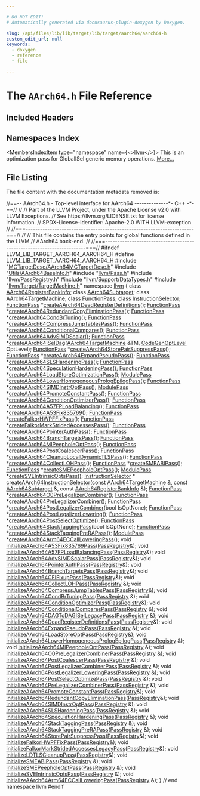 ```yaml
---

# DO NOT EDIT!
# Automatically generated via docusaurus-plugin-doxygen by Doxygen.

slug: /api/files/lib/lib/target/lib/target/aarch64/aarch64-h
custom_edit_url: null
keywords:
  - doxygen
  - reference
  - file

---
```





# The `AArch64.h` File Reference

<DoxygenPage pluginConfig={pluginConfig}>



## Included Headers

<IncludesList>
<IncludesListItem
  filePath="MCTargetDesc/AArch64MCTargetDesc.h"
  permalink="/docs/api/files/lib/lib/target/lib/target/aarch64/lib/target/aarch64/mctargetdesc/aarch64mctargetdesc-h"
  isLocal="true" />
<IncludesListItem
  filePath="Utils/AArch64BaseInfo.h"
  permalink="/docs/api/files/lib/lib/target/lib/target/aarch64/lib/target/aarch64/utils/aarch64baseinfo-h"
  isLocal="true" />
<IncludesListItem
  filePath="llvm/Pass.h"
  permalink="/docs/api/files/include/include/llvm/pass-h"
  isLocal="true" />
<IncludesListItem
  filePath="llvm/PassRegistry.h"
  permalink="/docs/api/files/include/include/llvm/passregistry-h"
  isLocal="true" />
<IncludesListItem
  filePath="llvm/Support/DataTypes.h"
  permalink="/docs/api/files/include/include/llvm/include/llvm/support/datatypes-h"
  isLocal="true" />
<IncludesListItem
  filePath="llvm/Target/TargetMachine.h"
  permalink="/docs/api/files/include/include/llvm/include/llvm/target/targetmachine-h"
  isLocal="true" />
</IncludesList>

## Namespaces Index

<MembersIndex>

<MembersIndexItem
  type="namespace"
  name={<><a href="/docs/api/namespaces/llvm">llvm</a></>}>
This is an optimization pass for GlobalISel generic memory operations. <a href="/docs/api/namespaces/llvm/#details">More...</a>
</MembersIndexItem>

</MembersIndex>


## File Listing

The file content with the documentation metadata removed is:

<ProgramListing>

<Link id="l00001" /><CodeLine lineNumber="1"><Highlight kind="comment">//==-- AArch64.h - Top-level interface for AArch64  --------------&#42;- C++ -&#42;-==//</Highlight><Highlight kind="normal"></Highlight></CodeLine>
<Link id="l00002" /><CodeLine lineNumber="2"><Highlight kind="normal"></Highlight><Highlight kind="comment">//</Highlight><Highlight kind="normal"></Highlight></CodeLine>
<Link id="l00003" /><CodeLine lineNumber="3"><Highlight kind="normal"></Highlight><Highlight kind="comment">// Part of the LLVM Project, under the Apache License v2.0 with LLVM Exceptions.</Highlight><Highlight kind="normal"></Highlight></CodeLine>
<Link id="l00004" /><CodeLine lineNumber="4"><Highlight kind="normal"></Highlight><Highlight kind="comment">// See https://llvm.org/LICENSE.txt for license information.</Highlight><Highlight kind="normal"></Highlight></CodeLine>
<Link id="l00005" /><CodeLine lineNumber="5"><Highlight kind="normal"></Highlight><Highlight kind="comment">// SPDX-License-Identifier: Apache-2.0 WITH LLVM-exception</Highlight><Highlight kind="normal"></Highlight></CodeLine>
<Link id="l00006" /><CodeLine lineNumber="6"><Highlight kind="normal"></Highlight><Highlight kind="comment">//</Highlight><Highlight kind="normal"></Highlight></CodeLine>
<Link id="l00007" /><CodeLine lineNumber="7"><Highlight kind="normal"></Highlight><Highlight kind="comment">//===----------------------------------------------------------------------===//</Highlight><Highlight kind="normal"></Highlight></CodeLine>
<Link id="l00008" /><CodeLine lineNumber="8"><Highlight kind="normal"></Highlight><Highlight kind="comment">//</Highlight><Highlight kind="normal"></Highlight></CodeLine>
<Link id="l00009" /><CodeLine lineNumber="9"><Highlight kind="normal"></Highlight><Highlight kind="comment">// This file contains the entry points for global functions defined in the LLVM</Highlight><Highlight kind="normal"></Highlight></CodeLine>
<Link id="l00010" /><CodeLine lineNumber="10"><Highlight kind="normal"></Highlight><Highlight kind="comment">// AArch64 back-end.</Highlight><Highlight kind="normal"></Highlight></CodeLine>
<Link id="l00011" /><CodeLine lineNumber="11"><Highlight kind="normal"></Highlight><Highlight kind="comment">//</Highlight><Highlight kind="normal"></Highlight></CodeLine>
<Link id="l00012" /><CodeLine lineNumber="12"><Highlight kind="normal"></Highlight><Highlight kind="comment">//===----------------------------------------------------------------------===//</Highlight><Highlight kind="normal"></Highlight></CodeLine>
<Link id="l00013" /><CodeLine lineNumber="13"><Highlight kind="normal"></Highlight></CodeLine>
<Link id="l00014" /><CodeLine lineNumber="14"><Highlight kind="normal"></Highlight><Highlight kind="preprocessor">#ifndef LLVM&#95;LIB&#95;TARGET&#95;AARCH64&#95;AARCH64&#95;H</Highlight><Highlight kind="normal"></Highlight></CodeLine>
<Link id="l00015" /><CodeLine lineNumber="15"><Highlight kind="normal"></Highlight><Highlight kind="preprocessor">#define LLVM&#95;LIB&#95;TARGET&#95;AARCH64&#95;AARCH64&#95;H</Highlight><Highlight kind="normal"></Highlight></CodeLine>
<Link id="l00016" /><CodeLine lineNumber="16"><Highlight kind="normal"></Highlight></CodeLine>
<Link id="l00017" /><CodeLine lineNumber="17"><Highlight kind="normal"></Highlight><Highlight kind="preprocessor">#include &quot;<a href="/docs/api/files/lib/lib/target/lib/target/aarch64/lib/target/aarch64/mctargetdesc/aarch64mctargetdesc-h">MCTargetDesc/AArch64MCTargetDesc.h</a>&quot;</Highlight><Highlight kind="normal"></Highlight></CodeLine>
<Link id="l00018" /><CodeLine lineNumber="18"><Highlight kind="normal"></Highlight><Highlight kind="preprocessor">#include &quot;<a href="/docs/api/files/lib/lib/target/lib/target/aarch64/lib/target/aarch64/utils/aarch64baseinfo-h">Utils/AArch64BaseInfo.h</a>&quot;</Highlight><Highlight kind="normal"></Highlight></CodeLine>
<Link id="l00019" /><CodeLine lineNumber="19"><Highlight kind="normal"></Highlight><Highlight kind="preprocessor">#include &quot;<a href="/docs/api/files/include/include/llvm/pass-h">llvm/Pass.h</a>&quot;</Highlight><Highlight kind="normal"></Highlight></CodeLine>
<Link id="l00020" /><CodeLine lineNumber="20"><Highlight kind="normal"></Highlight><Highlight kind="preprocessor">#include &quot;<a href="/docs/api/files/include/include/llvm/passregistry-h">llvm/PassRegistry.h</a>&quot;</Highlight><Highlight kind="normal"></Highlight></CodeLine>
<Link id="l00021" /><CodeLine lineNumber="21"><Highlight kind="normal"></Highlight><Highlight kind="preprocessor">#include &quot;<a href="/docs/api/files/include/include/llvm/include/llvm/support/datatypes-h">llvm/Support/DataTypes.h</a>&quot;</Highlight><Highlight kind="normal"></Highlight></CodeLine>
<Link id="l00022" /><CodeLine lineNumber="22"><Highlight kind="normal"></Highlight><Highlight kind="preprocessor">#include &quot;<a href="/docs/api/files/include/include/llvm/include/llvm/target/targetmachine-h">llvm/Target/TargetMachine.h</a>&quot;</Highlight><Highlight kind="normal"></Highlight></CodeLine>
<Link id="l00023" /><CodeLine lineNumber="23"><Highlight kind="normal"></Highlight></CodeLine>
<Link id="l00024" /><CodeLine lineNumber="24"><Highlight kind="normal"></Highlight><Highlight kind="keyword">namespace </Highlight><Highlight kind="normal"><a href="/docs/api/namespaces/llvm">llvm</a> &#123;</Highlight></CodeLine>
<Link id="l00025" /><CodeLine lineNumber="25"><Highlight kind="normal"></Highlight></CodeLine>
<Link id="l00026" /><CodeLine lineNumber="26"><Highlight kind="normal"></Highlight><Highlight kind="keyword">class </Highlight><Highlight kind="normal"><a href="/docs/api/classes/llvm/aarch64registerbankinfo">AArch64RegisterBankInfo</a>;</Highlight></CodeLine>
<Link id="l00027" /><CodeLine lineNumber="27"><Highlight kind="normal"></Highlight><Highlight kind="keyword">class </Highlight><Highlight kind="normal"><a href="/docs/api/classes/llvm/aarch64subtarget">AArch64Subtarget</a>;</Highlight></CodeLine>
<Link id="l00028" /><CodeLine lineNumber="28"><Highlight kind="normal"></Highlight><Highlight kind="keyword">class </Highlight><Highlight kind="normal"><a href="/docs/api/classes/llvm/aarch64targetmachine">AArch64TargetMachine</a>;</Highlight></CodeLine>
<Link id="l00029" /><CodeLine lineNumber="29"><Highlight kind="normal"></Highlight><Highlight kind="keyword">class </Highlight><Highlight kind="normal"><a href="/docs/api/classes/llvm/functionpass">FunctionPass</a>;</Highlight></CodeLine>
<Link id="l00030" /><CodeLine lineNumber="30"><Highlight kind="normal"></Highlight><Highlight kind="keyword">class </Highlight><Highlight kind="normal"><a href="/docs/api/classes/llvm/instructionselector">InstructionSelector</a>;</Highlight></CodeLine>
<Link id="l00031" /><CodeLine lineNumber="31"><Highlight kind="normal"></Highlight></CodeLine>
<Link id="l00032" /><CodeLine lineNumber="32"><Highlight kind="normal"><a href="/docs/api/classes/llvm/functionpass">FunctionPass</a> &#42;<a href="/docs/api/namespaces/llvm/#a56aa8327f36e85423bee38771ecc9e6d">createAArch64DeadRegisterDefinitions</a>();</Highlight></CodeLine>
<Link id="l00033" /><CodeLine lineNumber="33"><Highlight kind="normal"><a href="/docs/api/classes/llvm/functionpass">FunctionPass</a> &#42;<a href="/docs/api/namespaces/llvm/#a1ab49a9165d403fa47ca2dd750dbb0f4">createAArch64RedundantCopyEliminationPass</a>();</Highlight></CodeLine>
<Link id="l00034" /><CodeLine lineNumber="34"><Highlight kind="normal"><a href="/docs/api/classes/llvm/functionpass">FunctionPass</a> &#42;<a href="/docs/api/namespaces/llvm/#a4daf628a3a429b19b836a9d109c16363">createAArch64CondBrTuning</a>();</Highlight></CodeLine>
<Link id="l00035" /><CodeLine lineNumber="35"><Highlight kind="normal"><a href="/docs/api/classes/llvm/functionpass">FunctionPass</a> &#42;<a href="/docs/api/namespaces/llvm/#a666813574d51144033d16798a35e25e5">createAArch64CompressJumpTablesPass</a>();</Highlight></CodeLine>
<Link id="l00036" /><CodeLine lineNumber="36"><Highlight kind="normal"><a href="/docs/api/classes/llvm/functionpass">FunctionPass</a> &#42;<a href="/docs/api/namespaces/llvm/#a6a63d56b5981bfe70febc2adc7e3672e">createAArch64ConditionalCompares</a>();</Highlight></CodeLine>
<Link id="l00037" /><CodeLine lineNumber="37"><Highlight kind="normal"><a href="/docs/api/classes/llvm/functionpass">FunctionPass</a> &#42;<a href="/docs/api/namespaces/llvm/#ae6212838afb4bda7fa9152af22be8438">createAArch64AdvSIMDScalar</a>();</Highlight></CodeLine>
<Link id="l00038" /><CodeLine lineNumber="38"><Highlight kind="normal"><a href="/docs/api/classes/llvm/functionpass">FunctionPass</a> &#42;<a href="/docs/api/namespaces/llvm/#aa3c5796c201eb5ca4e24947f3d7bc0aa">createAArch64ISelDag</a>(<a href="/docs/api/classes/llvm/aarch64targetmachine">AArch64TargetMachine</a> &amp;TM,</Highlight></CodeLine>
<Link id="l00039" /><CodeLine lineNumber="39"><Highlight kind="normal">                                   <a href="/docs/api/namespaces/llvm/#a8ec1bf8d7b792ca9fac56f8514db18d2">CodeGenOptLevel</a> OptLevel);</Highlight></CodeLine>
<Link id="l00040" /><CodeLine lineNumber="40" lineLink="/docs/api/namespaces/llvm/#a7f692c1eeb49235c3f82a2b3b0e75769"><Highlight kind="normal"><a href="/docs/api/classes/llvm/functionpass">FunctionPass</a> &#42;<a href="/docs/api/namespaces/llvm/#a7f692c1eeb49235c3f82a2b3b0e75769">createAArch64StorePairSuppressPass</a>();</Highlight></CodeLine>
<Link id="l00041" /><CodeLine lineNumber="41"><Highlight kind="normal"><a href="/docs/api/classes/llvm/functionpass">FunctionPass</a> &#42;<a href="/docs/api/namespaces/llvm/#a74f77662b6a8f73ec5eb3b17ea3bbd50">createAArch64ExpandPseudoPass</a>();</Highlight></CodeLine>
<Link id="l00042" /><CodeLine lineNumber="42" lineLink="/docs/api/namespaces/llvm/#aaecbd2f3b063158048f985b41f36c596"><Highlight kind="normal"><a href="/docs/api/classes/llvm/functionpass">FunctionPass</a> &#42;<a href="/docs/api/namespaces/llvm/#aaecbd2f3b063158048f985b41f36c596">createAArch64SLSHardeningPass</a>();</Highlight></CodeLine>
<Link id="l00043" /><CodeLine lineNumber="43"><Highlight kind="normal"><a href="/docs/api/classes/llvm/functionpass">FunctionPass</a> &#42;<a href="/docs/api/namespaces/llvm/#aebdc9b7f7c564450425e2b68a703197b">createAArch64SpeculationHardeningPass</a>();</Highlight></CodeLine>
<Link id="l00044" /><CodeLine lineNumber="44"><Highlight kind="normal"><a href="/docs/api/classes/llvm/functionpass">FunctionPass</a> &#42;<a href="/docs/api/namespaces/llvm/#a8fac7522195671ed678db745338eb462">createAArch64LoadStoreOptimizationPass</a>();</Highlight></CodeLine>
<Link id="l00045" /><CodeLine lineNumber="45"><Highlight kind="normal"><a href="/docs/api/classes/llvm/modulepass">ModulePass</a> &#42;<a href="/docs/api/namespaces/llvm/#ac6069f2e1fffd84f93afc22a89caaa22">createAArch64LowerHomogeneousPrologEpilogPass</a>();</Highlight></CodeLine>
<Link id="l00046" /><CodeLine lineNumber="46"><Highlight kind="normal"><a href="/docs/api/classes/llvm/functionpass">FunctionPass</a> &#42;<a href="/docs/api/namespaces/llvm/#a7d5499e1f8ca95f2c88ceeb2b045a9c4">createAArch64SIMDInstrOptPass</a>();</Highlight></CodeLine>
<Link id="l00047" /><CodeLine lineNumber="47"><Highlight kind="normal"><a href="/docs/api/classes/llvm/modulepass">ModulePass</a> &#42;<a href="/docs/api/namespaces/llvm/#ae1dee0e28b161d52ffd8a6921ad83e2b">createAArch64PromoteConstantPass</a>();</Highlight></CodeLine>
<Link id="l00048" /><CodeLine lineNumber="48"><Highlight kind="normal"><a href="/docs/api/classes/llvm/functionpass">FunctionPass</a> &#42;<a href="/docs/api/namespaces/llvm/#a7fd5479a0be55587235e5d6992cc1f02">createAArch64ConditionOptimizerPass</a>();</Highlight></CodeLine>
<Link id="l00049" /><CodeLine lineNumber="49"><Highlight kind="normal"><a href="/docs/api/classes/llvm/functionpass">FunctionPass</a> &#42;<a href="/docs/api/namespaces/llvm/#a49d2a45144c850e22e7ce4db79d3be2a">createAArch64A57FPLoadBalancing</a>();</Highlight></CodeLine>
<Link id="l00050" /><CodeLine lineNumber="50"><Highlight kind="normal"><a href="/docs/api/classes/llvm/functionpass">FunctionPass</a> &#42;<a href="/docs/api/namespaces/llvm/#afc96b1cef8c62f3d398869b0332f81b3">createAArch64A53Fix835769</a>();</Highlight></CodeLine>
<Link id="l00051" /><CodeLine lineNumber="51"><Highlight kind="normal"><a href="/docs/api/classes/llvm/functionpass">FunctionPass</a> &#42;<a href="/docs/api/namespaces/llvm/#a38d27219c667afc0854dddd85e51fbf7">createFalkorHWPFFixPass</a>();</Highlight></CodeLine>
<Link id="l00052" /><CodeLine lineNumber="52"><Highlight kind="normal"><a href="/docs/api/classes/llvm/functionpass">FunctionPass</a> &#42;<a href="/docs/api/namespaces/llvm/#a35002e316fe760ae40476e3627201a5b">createFalkorMarkStridedAccessesPass</a>();</Highlight></CodeLine>
<Link id="l00053" /><CodeLine lineNumber="53" lineLink="/docs/api/namespaces/llvm/#a382a6a11f75cb1c6644360394893d9e6"><Highlight kind="normal"><a href="/docs/api/classes/llvm/functionpass">FunctionPass</a> &#42;<a href="/docs/api/namespaces/llvm/#a382a6a11f75cb1c6644360394893d9e6">createAArch64PointerAuthPass</a>();</Highlight></CodeLine>
<Link id="l00054" /><CodeLine lineNumber="54" lineLink="/docs/api/namespaces/llvm/#ab01d3e609a4cec5297c3beca022d4e2f"><Highlight kind="normal"><a href="/docs/api/classes/llvm/functionpass">FunctionPass</a> &#42;<a href="/docs/api/namespaces/llvm/#ab01d3e609a4cec5297c3beca022d4e2f">createAArch64BranchTargetsPass</a>();</Highlight></CodeLine>
<Link id="l00055" /><CodeLine lineNumber="55"><Highlight kind="normal"><a href="/docs/api/classes/llvm/functionpass">FunctionPass</a> &#42;<a href="/docs/api/namespaces/llvm/#a201f90b906734804b7a0b6fac4deee3e">createAArch64MIPeepholeOptPass</a>();</Highlight></CodeLine>
<Link id="l00056" /><CodeLine lineNumber="56"><Highlight kind="normal"><a href="/docs/api/classes/llvm/functionpass">FunctionPass</a> &#42;<a href="/docs/api/namespaces/llvm/#a3155f956ec0a110e5a21e3e165fd9008">createAArch64PostCoalescerPass</a>();</Highlight></CodeLine>
<Link id="l00057" /><CodeLine lineNumber="57"><Highlight kind="normal"></Highlight></CodeLine>
<Link id="l00058" /><CodeLine lineNumber="58" lineLink="/docs/api/namespaces/llvm/#ae06bef0a024f9e90bce34b007a41b9df"><Highlight kind="normal"><a href="/docs/api/classes/llvm/functionpass">FunctionPass</a> &#42;<a href="/docs/api/namespaces/llvm/#ae06bef0a024f9e90bce34b007a41b9df">createAArch64CleanupLocalDynamicTLSPass</a>();</Highlight></CodeLine>
<Link id="l00059" /><CodeLine lineNumber="59"><Highlight kind="normal"></Highlight></CodeLine>
<Link id="l00060" /><CodeLine lineNumber="60"><Highlight kind="normal"><a href="/docs/api/classes/llvm/functionpass">FunctionPass</a> &#42;<a href="/docs/api/namespaces/llvm/#a874c38e0060d3be903d57f16945b95ef">createAArch64CollectLOHPass</a>();</Highlight></CodeLine>
<Link id="l00061" /><CodeLine lineNumber="61"><Highlight kind="normal"><a href="/docs/api/classes/llvm/functionpass">FunctionPass</a> &#42;<a href="/docs/api/namespaces/llvm/#a095cbe5fe3e24d225ec696a5f2a429c4">createSMEABIPass</a>();</Highlight></CodeLine>
<Link id="l00062" /><CodeLine lineNumber="62"><Highlight kind="normal"><a href="/docs/api/classes/llvm/functionpass">FunctionPass</a> &#42;<a href="/docs/api/namespaces/llvm/#a5a75022ff3b0cc973ca2b8d7d655247a">createSMEPeepholeOptPass</a>();</Highlight></CodeLine>
<Link id="l00063" /><CodeLine lineNumber="63"><Highlight kind="normal"><a href="/docs/api/classes/llvm/modulepass">ModulePass</a> &#42;<a href="/docs/api/namespaces/llvm/#a810c7404f2aaf68fd0e6c242878e66f6">createSVEIntrinsicOptsPass</a>();</Highlight></CodeLine>
<Link id="l00064" /><CodeLine lineNumber="64"><Highlight kind="normal"><a href="/docs/api/classes/llvm/instructionselector">InstructionSelector</a> &#42;</Highlight></CodeLine>
<Link id="l00065" /><CodeLine lineNumber="65"><Highlight kind="normal"><a href="/docs/api/namespaces/llvm/#a5e0a0c8e3606bf98ea3d0c7053763097">createAArch64InstructionSelector</a>(</Highlight><Highlight kind="keyword">const</Highlight><Highlight kind="normal"> <a href="/docs/api/classes/llvm/aarch64targetmachine">AArch64TargetMachine</a> &amp;,</Highlight></CodeLine>
<Link id="l00066" /><CodeLine lineNumber="66"><Highlight kind="normal">                                 </Highlight><Highlight kind="keyword">const</Highlight><Highlight kind="normal"> <a href="/docs/api/classes/llvm/aarch64subtarget">AArch64Subtarget</a> &amp;,</Highlight></CodeLine>
<Link id="l00067" /><CodeLine lineNumber="67"><Highlight kind="normal">                                 </Highlight><Highlight kind="keyword">const</Highlight><Highlight kind="normal"> <a href="/docs/api/classes/llvm/aarch64registerbankinfo">AArch64RegisterBankInfo</a> &amp;);</Highlight></CodeLine>
<Link id="l00068" /><CodeLine lineNumber="68"><Highlight kind="normal"><a href="/docs/api/classes/llvm/functionpass">FunctionPass</a> &#42;<a href="/docs/api/namespaces/llvm/#a41c07c1e0df10d82b23058bf582a7f75">createAArch64O0PreLegalizerCombiner</a>();</Highlight></CodeLine>
<Link id="l00069" /><CodeLine lineNumber="69"><Highlight kind="normal"><a href="/docs/api/classes/llvm/functionpass">FunctionPass</a> &#42;<a href="/docs/api/namespaces/llvm/#a043956c11fb4512a688ec039e4849a28">createAArch64PreLegalizerCombiner</a>();</Highlight></CodeLine>
<Link id="l00070" /><CodeLine lineNumber="70"><Highlight kind="normal"><a href="/docs/api/classes/llvm/functionpass">FunctionPass</a> &#42;<a href="/docs/api/namespaces/llvm/#a9ab63e0cce91a72a2d20d8d93e96deb1">createAArch64PostLegalizerCombiner</a>(</Highlight><Highlight kind="keywordtype">bool</Highlight><Highlight kind="normal"> IsOptNone);</Highlight></CodeLine>
<Link id="l00071" /><CodeLine lineNumber="71"><Highlight kind="normal"><a href="/docs/api/classes/llvm/functionpass">FunctionPass</a> &#42;<a href="/docs/api/namespaces/llvm/#a5cf2d86ae5ed2a3207d2a752871a3373">createAArch64PostLegalizerLowering</a>();</Highlight></CodeLine>
<Link id="l00072" /><CodeLine lineNumber="72"><Highlight kind="normal"><a href="/docs/api/classes/llvm/functionpass">FunctionPass</a> &#42;<a href="/docs/api/namespaces/llvm/#a0dd134d15826a3abcfed9c42bdcc3155">createAArch64PostSelectOptimize</a>();</Highlight></CodeLine>
<Link id="l00073" /><CodeLine lineNumber="73"><Highlight kind="normal"><a href="/docs/api/classes/llvm/functionpass">FunctionPass</a> &#42;<a href="/docs/api/namespaces/llvm/#ad94ed5b51bc3f2d5e49b0f98654d1740">createAArch64StackTaggingPass</a>(</Highlight><Highlight kind="keywordtype">bool</Highlight><Highlight kind="normal"> IsOptNone);</Highlight></CodeLine>
<Link id="l00074" /><CodeLine lineNumber="74"><Highlight kind="normal"><a href="/docs/api/classes/llvm/functionpass">FunctionPass</a> &#42;<a href="/docs/api/namespaces/llvm/#a1c268b78bb60779c59f41a9212d21c6c">createAArch64StackTaggingPreRAPass</a>();</Highlight></CodeLine>
<Link id="l00075" /><CodeLine lineNumber="75" lineLink="/docs/api/namespaces/llvm/#a79e6b86c713155bca69e937aa91d47ee"><Highlight kind="normal"><a href="/docs/api/classes/llvm/modulepass">ModulePass</a> &#42;<a href="/docs/api/namespaces/llvm/#a79e6b86c713155bca69e937aa91d47ee">createAArch64Arm64ECCallLoweringPass</a>();</Highlight></CodeLine>
<Link id="l00076" /><CodeLine lineNumber="76"><Highlight kind="normal"></Highlight></CodeLine>
<Link id="l00077" /><CodeLine lineNumber="77" lineLink="/docs/api/namespaces/llvm/#ac4a5275d3f956a9f220d92830dc4d314"><Highlight kind="normal"></Highlight><Highlight kind="keywordtype">void</Highlight><Highlight kind="normal"> <a href="/docs/api/namespaces/llvm/#ac4a5275d3f956a9f220d92830dc4d314">initializeAArch64A53Fix835769Pass</a>(<a href="/docs/api/classes/llvm/passregistry">PassRegistry</a>&amp;);</Highlight></CodeLine>
<Link id="l00078" /><CodeLine lineNumber="78" lineLink="/docs/api/namespaces/llvm/#a09c5ecd09d85200e938567c97c20ffa5"><Highlight kind="normal"></Highlight><Highlight kind="keywordtype">void</Highlight><Highlight kind="normal"> <a href="/docs/api/namespaces/llvm/#a09c5ecd09d85200e938567c97c20ffa5">initializeAArch64A57FPLoadBalancingPass</a>(<a href="/docs/api/classes/llvm/passregistry">PassRegistry</a>&amp;);</Highlight></CodeLine>
<Link id="l00079" /><CodeLine lineNumber="79" lineLink="/docs/api/namespaces/llvm/#a2069e08888cfcfe2008876b615609bfd"><Highlight kind="normal"></Highlight><Highlight kind="keywordtype">void</Highlight><Highlight kind="normal"> <a href="/docs/api/namespaces/llvm/#a2069e08888cfcfe2008876b615609bfd">initializeAArch64AdvSIMDScalarPass</a>(<a href="/docs/api/classes/llvm/passregistry">PassRegistry</a>&amp;);</Highlight></CodeLine>
<Link id="l00080" /><CodeLine lineNumber="80" lineLink="/docs/api/namespaces/llvm/#aee5c18aa78295f4d143428e84b366cb0"><Highlight kind="normal"></Highlight><Highlight kind="keywordtype">void</Highlight><Highlight kind="normal"> <a href="/docs/api/namespaces/llvm/#aee5c18aa78295f4d143428e84b366cb0">initializeAArch64PointerAuthPass</a>(<a href="/docs/api/classes/llvm/passregistry">PassRegistry</a>&amp;);</Highlight></CodeLine>
<Link id="l00081" /><CodeLine lineNumber="81" lineLink="/docs/api/namespaces/llvm/#ac1c7640f9e0cd408c4f83d42d8276829"><Highlight kind="normal"></Highlight><Highlight kind="keywordtype">void</Highlight><Highlight kind="normal"> <a href="/docs/api/namespaces/llvm/#ac1c7640f9e0cd408c4f83d42d8276829">initializeAArch64BranchTargetsPass</a>(<a href="/docs/api/classes/llvm/passregistry">PassRegistry</a>&amp;);</Highlight></CodeLine>
<Link id="l00082" /><CodeLine lineNumber="82" lineLink="/docs/api/namespaces/llvm/#a0f8bb8f3c717444fd036a7bed7834073"><Highlight kind="normal"></Highlight><Highlight kind="keywordtype">void</Highlight><Highlight kind="normal"> <a href="/docs/api/namespaces/llvm/#a0f8bb8f3c717444fd036a7bed7834073">initializeAArch64CFIFixupPass</a>(<a href="/docs/api/classes/llvm/passregistry">PassRegistry</a>&amp;);</Highlight></CodeLine>
<Link id="l00083" /><CodeLine lineNumber="83" lineLink="/docs/api/namespaces/llvm/#ad573933728f7ce6338d555abaf95eafa"><Highlight kind="normal"></Highlight><Highlight kind="keywordtype">void</Highlight><Highlight kind="normal"> <a href="/docs/api/namespaces/llvm/#ad573933728f7ce6338d555abaf95eafa">initializeAArch64CollectLOHPass</a>(<a href="/docs/api/classes/llvm/passregistry">PassRegistry</a> &amp;);</Highlight></CodeLine>
<Link id="l00084" /><CodeLine lineNumber="84" lineLink="/docs/api/namespaces/llvm/#a838f3fdbcce2b62882e64487b7b2490b"><Highlight kind="normal"></Highlight><Highlight kind="keywordtype">void</Highlight><Highlight kind="normal"> <a href="/docs/api/namespaces/llvm/#a838f3fdbcce2b62882e64487b7b2490b">initializeAArch64CompressJumpTablesPass</a>(<a href="/docs/api/classes/llvm/passregistry">PassRegistry</a>&amp;);</Highlight></CodeLine>
<Link id="l00085" /><CodeLine lineNumber="85" lineLink="/docs/api/namespaces/llvm/#aa8807eb7d59ee5d4dbc36888839ed3c3"><Highlight kind="normal"></Highlight><Highlight kind="keywordtype">void</Highlight><Highlight kind="normal"> <a href="/docs/api/namespaces/llvm/#aa8807eb7d59ee5d4dbc36888839ed3c3">initializeAArch64CondBrTuningPass</a>(<a href="/docs/api/classes/llvm/passregistry">PassRegistry</a> &amp;);</Highlight></CodeLine>
<Link id="l00086" /><CodeLine lineNumber="86" lineLink="/docs/api/namespaces/llvm/#adca4479ea6b3bada617933e6a133b434"><Highlight kind="normal"></Highlight><Highlight kind="keywordtype">void</Highlight><Highlight kind="normal"> <a href="/docs/api/namespaces/llvm/#adca4479ea6b3bada617933e6a133b434">initializeAArch64ConditionOptimizerPass</a>(<a href="/docs/api/classes/llvm/passregistry">PassRegistry</a>&amp;);</Highlight></CodeLine>
<Link id="l00087" /><CodeLine lineNumber="87" lineLink="/docs/api/namespaces/llvm/#ade08d45fe60a1c623b06feb812f49972"><Highlight kind="normal"></Highlight><Highlight kind="keywordtype">void</Highlight><Highlight kind="normal"> <a href="/docs/api/namespaces/llvm/#ade08d45fe60a1c623b06feb812f49972">initializeAArch64ConditionalComparesPass</a>(<a href="/docs/api/classes/llvm/passregistry">PassRegistry</a> &amp;);</Highlight></CodeLine>
<Link id="l00088" /><CodeLine lineNumber="88" lineLink="/docs/api/namespaces/llvm/#ae6beb0d8fd5b2aee6075e8efbba11b0e"><Highlight kind="normal"></Highlight><Highlight kind="keywordtype">void</Highlight><Highlight kind="normal"> <a href="/docs/api/namespaces/llvm/#ae6beb0d8fd5b2aee6075e8efbba11b0e">initializeAArch64DAGToDAGISelLegacyPass</a>(<a href="/docs/api/classes/llvm/passregistry">PassRegistry</a> &amp;);</Highlight></CodeLine>
<Link id="l00089" /><CodeLine lineNumber="89" lineLink="/docs/api/namespaces/llvm/#a70febd1bd6ec629445aada840f28cb5a"><Highlight kind="normal"></Highlight><Highlight kind="keywordtype">void</Highlight><Highlight kind="normal"> <a href="/docs/api/namespaces/llvm/#a70febd1bd6ec629445aada840f28cb5a">initializeAArch64DeadRegisterDefinitionsPass</a>(<a href="/docs/api/classes/llvm/passregistry">PassRegistry</a>&amp;);</Highlight></CodeLine>
<Link id="l00090" /><CodeLine lineNumber="90" lineLink="/docs/api/namespaces/llvm/#a6f6db2dad0088524936006a52514cf73"><Highlight kind="normal"></Highlight><Highlight kind="keywordtype">void</Highlight><Highlight kind="normal"> <a href="/docs/api/namespaces/llvm/#a6f6db2dad0088524936006a52514cf73">initializeAArch64ExpandPseudoPass</a>(<a href="/docs/api/classes/llvm/passregistry">PassRegistry</a> &amp;);</Highlight></CodeLine>
<Link id="l00091" /><CodeLine lineNumber="91" lineLink="/docs/api/namespaces/llvm/#ac984e10b62f9eb21b5ffdd07c1a12fb2"><Highlight kind="normal"></Highlight><Highlight kind="keywordtype">void</Highlight><Highlight kind="normal"> <a href="/docs/api/namespaces/llvm/#ac984e10b62f9eb21b5ffdd07c1a12fb2">initializeAArch64LoadStoreOptPass</a>(<a href="/docs/api/classes/llvm/passregistry">PassRegistry</a>&amp;);</Highlight></CodeLine>
<Link id="l00092" /><CodeLine lineNumber="92" lineLink="/docs/api/namespaces/llvm/#a9b0e25a664f8cec0729ead6cb2e5f9c2"><Highlight kind="normal"></Highlight><Highlight kind="keywordtype">void</Highlight><Highlight kind="normal"> <a href="/docs/api/namespaces/llvm/#a9b0e25a664f8cec0729ead6cb2e5f9c2">initializeAArch64LowerHomogeneousPrologEpilogPass</a>(<a href="/docs/api/classes/llvm/passregistry">PassRegistry</a> &amp;);</Highlight></CodeLine>
<Link id="l00093" /><CodeLine lineNumber="93" lineLink="/docs/api/namespaces/llvm/#aab110338a1e774aebf1ecc446020e5b3"><Highlight kind="normal"></Highlight><Highlight kind="keywordtype">void</Highlight><Highlight kind="normal"> <a href="/docs/api/namespaces/llvm/#aab110338a1e774aebf1ecc446020e5b3">initializeAArch64MIPeepholeOptPass</a>(<a href="/docs/api/classes/llvm/passregistry">PassRegistry</a> &amp;);</Highlight></CodeLine>
<Link id="l00094" /><CodeLine lineNumber="94" lineLink="/docs/api/namespaces/llvm/#adb2731bda0de20e7c2becd285aa4a30f"><Highlight kind="normal"></Highlight><Highlight kind="keywordtype">void</Highlight><Highlight kind="normal"> <a href="/docs/api/namespaces/llvm/#adb2731bda0de20e7c2becd285aa4a30f">initializeAArch64O0PreLegalizerCombinerPass</a>(<a href="/docs/api/classes/llvm/passregistry">PassRegistry</a> &amp;);</Highlight></CodeLine>
<Link id="l00095" /><CodeLine lineNumber="95" lineLink="/docs/api/namespaces/llvm/#a21373a7e533dc8c0a4bcb10ca319235b"><Highlight kind="normal"></Highlight><Highlight kind="keywordtype">void</Highlight><Highlight kind="normal"> <a href="/docs/api/namespaces/llvm/#a21373a7e533dc8c0a4bcb10ca319235b">initializeAArch64PostCoalescerPass</a>(<a href="/docs/api/classes/llvm/passregistry">PassRegistry</a> &amp;);</Highlight></CodeLine>
<Link id="l00096" /><CodeLine lineNumber="96" lineLink="/docs/api/namespaces/llvm/#a1d67c2ec215f362f90657a2ef809c449"><Highlight kind="normal"></Highlight><Highlight kind="keywordtype">void</Highlight><Highlight kind="normal"> <a href="/docs/api/namespaces/llvm/#a1d67c2ec215f362f90657a2ef809c449">initializeAArch64PostLegalizerCombinerPass</a>(<a href="/docs/api/classes/llvm/passregistry">PassRegistry</a> &amp;);</Highlight></CodeLine>
<Link id="l00097" /><CodeLine lineNumber="97" lineLink="/docs/api/namespaces/llvm/#a199d6087e8d7814677e5483a01975a60"><Highlight kind="normal"></Highlight><Highlight kind="keywordtype">void</Highlight><Highlight kind="normal"> <a href="/docs/api/namespaces/llvm/#a199d6087e8d7814677e5483a01975a60">initializeAArch64PostLegalizerLoweringPass</a>(<a href="/docs/api/classes/llvm/passregistry">PassRegistry</a> &amp;);</Highlight></CodeLine>
<Link id="l00098" /><CodeLine lineNumber="98" lineLink="/docs/api/namespaces/llvm/#ad1c901902fbe78ea8c4f7a00baf09b5b"><Highlight kind="normal"></Highlight><Highlight kind="keywordtype">void</Highlight><Highlight kind="normal"> <a href="/docs/api/namespaces/llvm/#ad1c901902fbe78ea8c4f7a00baf09b5b">initializeAArch64PostSelectOptimizePass</a>(<a href="/docs/api/classes/llvm/passregistry">PassRegistry</a> &amp;);</Highlight></CodeLine>
<Link id="l00099" /><CodeLine lineNumber="99" lineLink="/docs/api/namespaces/llvm/#a954fe84f83faacfa1cfe2c4482e1c4e6"><Highlight kind="normal"></Highlight><Highlight kind="keywordtype">void</Highlight><Highlight kind="normal"> <a href="/docs/api/namespaces/llvm/#a954fe84f83faacfa1cfe2c4482e1c4e6">initializeAArch64PreLegalizerCombinerPass</a>(<a href="/docs/api/classes/llvm/passregistry">PassRegistry</a> &amp;);</Highlight></CodeLine>
<Link id="l00100" /><CodeLine lineNumber="100" lineLink="/docs/api/namespaces/llvm/#a31f7820c2baf31ef6792320e105af10d"><Highlight kind="normal"></Highlight><Highlight kind="keywordtype">void</Highlight><Highlight kind="normal"> <a href="/docs/api/namespaces/llvm/#a31f7820c2baf31ef6792320e105af10d">initializeAArch64PromoteConstantPass</a>(<a href="/docs/api/classes/llvm/passregistry">PassRegistry</a>&amp;);</Highlight></CodeLine>
<Link id="l00101" /><CodeLine lineNumber="101" lineLink="/docs/api/namespaces/llvm/#af0f3d79982f11f47caf397b9ece79eb4"><Highlight kind="normal"></Highlight><Highlight kind="keywordtype">void</Highlight><Highlight kind="normal"> <a href="/docs/api/namespaces/llvm/#af0f3d79982f11f47caf397b9ece79eb4">initializeAArch64RedundantCopyEliminationPass</a>(<a href="/docs/api/classes/llvm/passregistry">PassRegistry</a>&amp;);</Highlight></CodeLine>
<Link id="l00102" /><CodeLine lineNumber="102" lineLink="/docs/api/namespaces/llvm/#ace01ea1de28709257e8236ec413931f1"><Highlight kind="normal"></Highlight><Highlight kind="keywordtype">void</Highlight><Highlight kind="normal"> <a href="/docs/api/namespaces/llvm/#ace01ea1de28709257e8236ec413931f1">initializeAArch64SIMDInstrOptPass</a>(<a href="/docs/api/classes/llvm/passregistry">PassRegistry</a> &amp;);</Highlight></CodeLine>
<Link id="l00103" /><CodeLine lineNumber="103" lineLink="/docs/api/namespaces/llvm/#a843419243b2115dee32153a1e634ed07"><Highlight kind="normal"></Highlight><Highlight kind="keywordtype">void</Highlight><Highlight kind="normal"> <a href="/docs/api/namespaces/llvm/#a843419243b2115dee32153a1e634ed07">initializeAArch64SLSHardeningPass</a>(<a href="/docs/api/classes/llvm/passregistry">PassRegistry</a> &amp;);</Highlight></CodeLine>
<Link id="l00104" /><CodeLine lineNumber="104" lineLink="/docs/api/namespaces/llvm/#a19868a7ed3edb88d1438287f742884b8"><Highlight kind="normal"></Highlight><Highlight kind="keywordtype">void</Highlight><Highlight kind="normal"> <a href="/docs/api/namespaces/llvm/#a19868a7ed3edb88d1438287f742884b8">initializeAArch64SpeculationHardeningPass</a>(<a href="/docs/api/classes/llvm/passregistry">PassRegistry</a> &amp;);</Highlight></CodeLine>
<Link id="l00105" /><CodeLine lineNumber="105" lineLink="/docs/api/namespaces/llvm/#a71f2bad8e219fc019bdc1d93c5687266"><Highlight kind="normal"></Highlight><Highlight kind="keywordtype">void</Highlight><Highlight kind="normal"> <a href="/docs/api/namespaces/llvm/#a71f2bad8e219fc019bdc1d93c5687266">initializeAArch64StackTaggingPass</a>(<a href="/docs/api/classes/llvm/passregistry">PassRegistry</a> &amp;);</Highlight></CodeLine>
<Link id="l00106" /><CodeLine lineNumber="106" lineLink="/docs/api/namespaces/llvm/#a905f96c85788f5247e25e00a899317c7"><Highlight kind="normal"></Highlight><Highlight kind="keywordtype">void</Highlight><Highlight kind="normal"> <a href="/docs/api/namespaces/llvm/#a905f96c85788f5247e25e00a899317c7">initializeAArch64StackTaggingPreRAPass</a>(<a href="/docs/api/classes/llvm/passregistry">PassRegistry</a> &amp;);</Highlight></CodeLine>
<Link id="l00107" /><CodeLine lineNumber="107" lineLink="/docs/api/namespaces/llvm/#a9af91adf64cebcd227091b727afd10e9"><Highlight kind="normal"></Highlight><Highlight kind="keywordtype">void</Highlight><Highlight kind="normal"> <a href="/docs/api/namespaces/llvm/#a9af91adf64cebcd227091b727afd10e9">initializeAArch64StorePairSuppressPass</a>(<a href="/docs/api/classes/llvm/passregistry">PassRegistry</a>&amp;);</Highlight></CodeLine>
<Link id="l00108" /><CodeLine lineNumber="108" lineLink="/docs/api/namespaces/llvm/#ab57f8d23fa01364894a0d0ddb72d46e4"><Highlight kind="normal"></Highlight><Highlight kind="keywordtype">void</Highlight><Highlight kind="normal"> <a href="/docs/api/namespaces/llvm/#ab57f8d23fa01364894a0d0ddb72d46e4">initializeFalkorHWPFFixPass</a>(<a href="/docs/api/classes/llvm/passregistry">PassRegistry</a>&amp;);</Highlight></CodeLine>
<Link id="l00109" /><CodeLine lineNumber="109" lineLink="/docs/api/namespaces/llvm/#a6f1567882f5e73c437f9b14d947f83f0"><Highlight kind="normal"></Highlight><Highlight kind="keywordtype">void</Highlight><Highlight kind="normal"> <a href="/docs/api/namespaces/llvm/#a6f1567882f5e73c437f9b14d947f83f0">initializeFalkorMarkStridedAccessesLegacyPass</a>(<a href="/docs/api/classes/llvm/passregistry">PassRegistry</a>&amp;);</Highlight></CodeLine>
<Link id="l00110" /><CodeLine lineNumber="110" lineLink="/docs/api/namespaces/llvm/#a05b594b58a0bc7a400c45b32ab11d1bf"><Highlight kind="normal"></Highlight><Highlight kind="keywordtype">void</Highlight><Highlight kind="normal"> <a href="/docs/api/namespaces/llvm/#a05b594b58a0bc7a400c45b32ab11d1bf">initializeLDTLSCleanupPass</a>(<a href="/docs/api/classes/llvm/passregistry">PassRegistry</a>&amp;);</Highlight></CodeLine>
<Link id="l00111" /><CodeLine lineNumber="111" lineLink="/docs/api/namespaces/llvm/#a4faf2bd70fff1d4fd255614b603da902"><Highlight kind="normal"></Highlight><Highlight kind="keywordtype">void</Highlight><Highlight kind="normal"> <a href="/docs/api/namespaces/llvm/#a4faf2bd70fff1d4fd255614b603da902">initializeSMEABIPass</a>(<a href="/docs/api/classes/llvm/passregistry">PassRegistry</a> &amp;);</Highlight></CodeLine>
<Link id="l00112" /><CodeLine lineNumber="112" lineLink="/docs/api/namespaces/llvm/#a7dfd460c7ef71d907fab9dc84e3a878e"><Highlight kind="normal"></Highlight><Highlight kind="keywordtype">void</Highlight><Highlight kind="normal"> <a href="/docs/api/namespaces/llvm/#a7dfd460c7ef71d907fab9dc84e3a878e">initializeSMEPeepholeOptPass</a>(<a href="/docs/api/classes/llvm/passregistry">PassRegistry</a> &amp;);</Highlight></CodeLine>
<Link id="l00113" /><CodeLine lineNumber="113" lineLink="/docs/api/namespaces/llvm/#aec10b60647bd1d0990cbdee4eb5c591e"><Highlight kind="normal"></Highlight><Highlight kind="keywordtype">void</Highlight><Highlight kind="normal"> <a href="/docs/api/namespaces/llvm/#aec10b60647bd1d0990cbdee4eb5c591e">initializeSVEIntrinsicOptsPass</a>(<a href="/docs/api/classes/llvm/passregistry">PassRegistry</a> &amp;);</Highlight></CodeLine>
<Link id="l00114" /><CodeLine lineNumber="114" lineLink="/docs/api/namespaces/llvm/#a4e5b0febbb4d15587bb9a3fb24d5e6cf"><Highlight kind="normal"></Highlight><Highlight kind="keywordtype">void</Highlight><Highlight kind="normal"> <a href="/docs/api/namespaces/llvm/#a4e5b0febbb4d15587bb9a3fb24d5e6cf">initializeAArch64Arm64ECCallLoweringPass</a>(<a href="/docs/api/classes/llvm/passregistry">PassRegistry</a> &amp;);</Highlight></CodeLine>
<Link id="l00115" /><CodeLine lineNumber="115"><Highlight kind="normal">&#125; </Highlight><Highlight kind="comment">// end namespace llvm</Highlight><Highlight kind="normal"></Highlight></CodeLine>
<Link id="l00116" /><CodeLine lineNumber="116"><Highlight kind="normal"></Highlight></CodeLine>
<Link id="l00117" /><CodeLine lineNumber="117"><Highlight kind="normal"></Highlight><Highlight kind="preprocessor">#endif</Highlight></CodeLine>

</ProgramListing>

</DoxygenPage>

